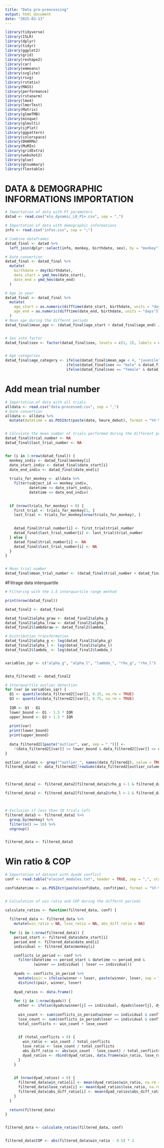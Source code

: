 ---
title: "Data pre-preocessing"
output: html_document
date: "2025-03-13"
---

```{r}
library(tidyverse)
library(ISLR)
library(dplyr)
library(tidyr)
library(ggplot2)
library(grid)
library(reshape2)
library(car)
library(emmeans)
library(svglite)
library(rsvg)
library(rstatix)
library(MASS)
library(performance)
library(rstanarm)
library(lme4)
library(lmerTest)
library(Matrix)
library(glmmTMB)
library(minque)
library(glmulti)
library(sjPlot)
library(ggpattern)
library(colorspace)
library(DHARMa)
library(MuMIn)
library(gridExtra)
library(webshot2)
library(glue)
library(gtsummary)
library(flextable)
```


# DATA & DEMOGRAPHIC INFORMATIONS IMPORTATION

```{r}

# Importation of data with PT parameters
datad <- read.csv("elo_dynamic_L0_P1+.csv", sep = ",")

# Importation of data with demographic informations
info <- read.csv("infos.csv", sep = ";")

# Combine dataframes
datad_final <- datad %>%
  left_join(dplyr::select(info, monkey, birthdate, sex), by = "monkey")

# Date convertion
datad_final <- datad_final %>%
  mutate(
    birthdate = dmy(birthdate),  
    date_start = ymd_hms(date_start),
    date_end = ymd_hms(date_end)
  )

# Age in year
datad_final <- datad_final %>%
  mutate(
    age_start = as.numeric(difftime(date_start, birthdate, units = "days")) / 365.25,
    age_end = as.numeric(difftime(date_end, birthdate, units = "days")) / 365.25
  )
# Mean age during the differnt periods
datad_final$mean_age <- (datad_final$age_start + datad_final$age_end) /2


# Sex into factor
datad_final$sex <- factor(datad_final$sex, levels = c(1, 2), labels = c('male', 'female'))


# Age categories
datad_final$age_category <- ifelse(datad_final$mean_age < 4, "juvenile",
                            ifelse(datad_final$sex == "male" & datad_final$mean_age < 8, "subadult",
                            ifelse(datad_final$sex == "female" & datad_final$mean_age < 7, "subadult", "adult")))

```


# Add mean trial number

```{r}
# Importation of data with all trials
alldata <- read.csv("data-processed.csv", sep = ",")
# Date convertion
alldata <- alldata %>%
  mutate(datetime = as.POSIXct(paste(date, heure_debut), format = "%Y-%m-%d %H:%M:%S"))


# Calculate the mean number of trials performed during the different periods
datad_final$trial_number <- NA
datad_final$last_trial_number <- NA


for (i in 1:nrow(datad_final)) {
  monkey_indiv <- datad_final$monkey[i]
  date_start_indiv <- datad_final$date_start[i]
  date_end_indiv <- datad_final$date_end[i]
  
  trials_for_monkey <- alldata %>%
    filter(subject_id == monkey_indiv, 
           datetime >= date_start_indiv, 
           datetime <= date_end_indiv)
  

  if (nrow(trials_for_monkey) > 0) {
    first_trial <- trials_for_monkey[1, ]
    last_trial <- trials_for_monkey[nrow(trials_for_monkey), ]

    
    datad_final$trial_number[i] <- first_trial$trial_number
    datad_final$last_trial_number[i] <- last_trial$trial_number
  } else {
    datad_final$trial_number[i] <- NA
    datad_final$last_trial_number[i] <- NA
  }
}


# Mean trial number
datad_final$mean_trial_number <- (datad_final$trial_number + datad_final$last_trial_number) /2

```


#Filtrage data interquartile

```{r}

# Filtering with the 1.5 interquartile range method

print(nrow(datad_final))

datad_final2 <- datad_final

datad_final2$alpha_graw <- datad_final2$alpha_g
datad_final2$alpha_lraw <- datad_final2$alpha_l
datad_final2$lambdaraw <- datad_final2$lambda_

# Distribution transformation
datad_final2$alpha_g <- log(datad_final2$alpha_g)
datad_final2$alpha_l <- log(datad_final2$alpha_l)
datad_final2$lambda_ <- log(datad_final2$lambda_)


variables_iqr <- c("alpha_g", "alpha_l", "lambda_", "rho_g", "rho_l")


data_filtered2 <- datad_final2

# Interquartile outlier detection
for (var in variables_iqr) {
  Q1 <- quantile(data_filtered2[[var]], 0.25, na.rm = TRUE)
  Q3 <- quantile(data_filtered2[[var]], 0.75, na.rm = TRUE)
  
  IQR <- Q3 - Q1
  lower_bound <- Q1 - 1.5 * IQR
  upper_bound <- Q3 + 1.5 * IQR
  
  print(var)
  print(lower_bound)
  print(upper_bound)
  
  data_filtered2[[paste("outlier", var, sep = "_")]] <- 
    !(data_filtered2[[var]] >= lower_bound & data_filtered2[[var]] <= upper_bound)
}

outlier_columns <- grep("^outlier_", names(data_filtered2), value = TRUE)
filtered_data2 <- data_filtered2[!rowSums(data_filtered2[outlier_columns]) > 0, ]



filtered_data2 <- filtered_data2[filtered_data2$rho_g >-1 & filtered_data2$rho_g < 1,]

filtered_data2 <- filtered_data2[filtered_data2$rho_l >-1 & filtered_data2$rho_l <1,]



# Exclusion if less than 10 trials left
filtered_data3 <- filtered_data2 %>%
  group_by(monkey) %>%
  filter(n() >= 10) %>%
  ungroup()


filtered_data <- filtered_data3

```


# Win ratio & COP

```{r}
# Importation of dataset with dyade conflict
conf <- read.table("eloconf_modules.txt", header = TRUE, sep = ",", stringsAsFactors = FALSE)

conf$datetime <- as.POSIXct(paste(conf$Date, conf$time), format = "%Y-%m-%d %H:%M:%S")


# Calculation of win ratio and COP during the differnt periods

calculate_ratios <- function(filtered_data, conf) {
  
  filtered_data <- filtered_data %>%
    mutate(win_ratio = NA, lose_ratio = NA, abs_diff_ratio = NA)
  
  for (i in 1:nrow(filtered_data)) {
    period_start <- filtered_data$date_start[i]
    period_end <- filtered_data$date_end[i]
    individual <- filtered_data$monkey[i]

    conflicts_in_period <- conf %>%
      filter(datetime >= period_start & datetime <= period_end &
             (winner == individual | loser == individual))
    
    dyads <- conflicts_in_period %>%
      mutate(pair = ifelse(winner < loser, paste(winner, loser, sep = "-"), paste(loser, winner, sep = "-"))) %>%
      distinct(pair, winner, loser)
    
    dyad_ratios <- data.frame()
    
    for (j in 1:nrow(dyads)) {
      other <- ifelse(dyads$winner[j] == individual, dyads$loser[j], dyads$winner[j])
      
      win_count <- sum(conflicts_in_period$winner == individual & conflicts_in_period$loser == other)
      lose_count <- sum(conflicts_in_period$loser == individual & conflicts_in_period$winner == other)
      total_conflicts <- win_count + lose_count
      

      if (total_conflicts > 0) {
        win_ratio <- win_count / total_conflicts
        lose_ratio <- lose_count / total_conflicts
        abs_diff_ratio <- abs(win_count - lose_count) / total_conflicts
        dyad_ratios <- rbind(dyad_ratios, data.frame(win_ratio, lose_ratio, abs_diff_ratio))
      }
    }
    

    if (nrow(dyad_ratios) > 0) {
      filtered_data$win_ratio[i] <- mean(dyad_ratios$win_ratio, na.rm = TRUE)
      filtered_data$lose_ratio[i] <- mean(dyad_ratios$lose_ratio, na.rm = TRUE)
      filtered_data$abs_diff_ratio[i] <- mean(dyad_ratios$abs_diff_ratio, na.rm = TRUE)
    }
  }
  
  return(filtered_data)
}


filtered_data <- calculate_ratios(filtered_data, conf)


filtered_data$COP <- abs(filtered_data$win_ratio - 0.5) * 2

```

